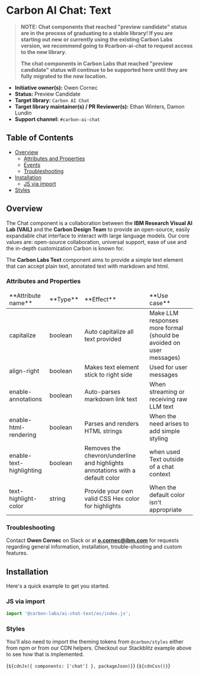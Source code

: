 
<Meta of={TextElementStories} />

# Carbon AI Chat: Text

> **NOTE: Chat components that reached "preview candidate" status are in the process of graduating to a stable library! If you are starting out new or currently using the existing Carbon Labs version, we recommend going to #carbon-ai-chat to request access to the new library.**
>
> **The chat components in Carbon Labs that reached "preview candidate" status will continue to be supported here until they are fully migrated to the new location.**

- **Initiative owner(s):** Owen Cornec
- **Status:** Preview Candidate
- **Target library:** `Carbon AI Chat`
- **Target library maintainer(s) / PR Reviewer(s):** Ethan Winters, Damon Lundin
- **Support channel:** `#carbon-ai-chat`

## Table of Contents

- [Overview](#overview)
  - [Attributes and Properties](#attributes-and-properties)
  - [Events](#events)
  - [Troubleshooting](#troubleshooting)
- [Installation](#installation)
  - [JS via import](#js-via-import)
- [Styles](#styles)

## Overview

<a id="overview"></a>

The Chat component is a collaboration between the **IBM Research Visual AI Lab
(VAIL)** and the **Carbon Design Team** to provide an open-source, easily
expandable chat interface to interact with large language models. Our core
values are: open-source collaboration, universal support, ease of use and the
in-depth customization Carbon is known for.

The **Carbon Labs Text** component aims to provide a simple text element that
can accept plain text, annotated text with markdown and html.

### Attributes and Properties

<a id="attributes-and-properties"></a>
<table>
  <thead>
    <tr>
      <td>**Attribute name**</td>
      <td>**Type**</td>
      <td>**Effect**</td>
      <td>**Use case**</td>
    </tr>
  </thead>
  <tbody>
    <tr>
      <td>capitalize</td>
      <td>boolean</td>
      <td>Auto capitalize all text provided</td>
      <td>
        Make LLM responses more formal (should be avoided on user messages)
      </td>
    </tr>
    <tr>
      <td>align-right</td>
      <td>boolean</td>
      <td>Makes text element stick to right side</td>
      <td>Used for user messages</td>
    </tr>
    <tr>
      <td>enable-annotations</td>
      <td>boolean</td>
      <td>Auto-parses markdown link text</td>
      <td>When streaming or receiving raw LLM text</td>
    </tr>
    <tr>
      <td>enable-html-rendering</td>
      <td>boolean</td>
      <td>Parses and renders HTML strings</td>
      <td>When the need arises to add simple styling</td>
    </tr>
    <tr>
      <td>enable-text-highlighting</td>
      <td>boolean</td>
      <td>
        Removes the chevron/underline and highlights annotations with a default
        color
      </td>
      <td>when used Text outside of a chat context</td>
    </tr>
    <tr>
      <td>text-highlight-color</td>
      <td>string</td>
      <td>Provide your own valid CSS Hex color for highlights</td>
      <td>When the default color isn't appropriate</td>
    </tr>
  </tbody>
</table>

### Troubleshooting

<a id="troubleshooting"></a>

Contact **Owen Cornec** on Slack or at **o.cornec@ibm.com** for requests
regarding general information, installation, trouble-shooting and custom
features.

## Installation

<a id="installation"></a>

Here's a quick example to get you started.

### JS via import

<a id="js-via-import"></a>

```javascript
import '@carbon-labs/ai-chat-text/es/index.js';
```

### Styles

You'll also need to import the theming tokens from `@carbon/styles` either from
npm or from our CDN helpers. Checkout our Stackblitz example above to see how
that is implemented.

<Markdown>{`${cdnJs({ components: ['chat'] }, packageJson)}`}</Markdown>
<Markdown>{`${cdnCss()}`}</Markdown>
